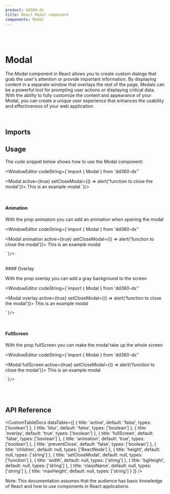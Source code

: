 ```yaml
---
product: dd360-ds
title: React Modal component
components: Modal
---
```


<br />
<br />

# <span name="floating-nav">Modal</span>

The Modal component in React allows you to create custom dialogs that grab the user's attention or provide important information. By displaying content in a
separate window that overlays the rest of the page, Modals can be a powerful tool for prompting user actions or displaying critical data. With the ability to
fully customize the content and appearance of your Modal, you can create a unique user experience that enhances the usability and effectiveness of your web
application.

<br />

## <span name="floating-nav">Imports</span>

<WindowEditor codeString="import { Modal } from 'dd360-ds'" />

## <span name="floating-nav">Usage</span>

<ContainerComponentDoc>
    <ModalCustom hasAButton messageButtons={['Open Modal']} />
</ContainerComponentDoc>

The code snippet below shows how to use the Modal component:

<WindowEditor
    codeString={`import { Modal } from 'dd360-ds''

<Modal active={true} setCloseModal={() => alert('function to close the modal')}>
    This is an example modal
</Modal>
`}/>

<br />

#### <span name="floating-nav">Animation</span>

With the prop <span className='border border-gray-300 bg-gray-200 p-1'>animation</span> you can add an animation when opening the modal

<ContainerComponentDoc>
    <ModalCustom propsCustom={{ animation: true }} messageButtons={['Open Modal with animation', 'Open Modal whithout animation']} />
</ContainerComponentDoc>

<WindowEditor
  codeString={`import { Modal } from 'dd360-ds''

<Modal animation active={true} setCloseModal={() => alert('function to close the modal')}>
    This is an example modal
</Modal>

    `}/>

<br />
#### <span name="floating-nav">Overlay</span>

With the prop <span className='border border-gray-300 bg-gray-200 p-1'>overlay</span> you can add a gray background to the screen

<ContainerComponentDoc>
    <ModalCustom propsCustom={{ overlay: true }} messageButtons={['Open Modal with overlay', 'Open Modal without overlay']} />
</ContainerComponentDoc>

<WindowEditor
     codeString={`import { Modal } from 'dd360-ds''

<Modal overlay active={true} setCloseModal={() => alert('function to close the modal')}>
    This is an example modal
</Modal>

    `}/>

<br />

#### <span name="floating-nav">FullScreen</span>

With the prop <span className='border border-gray-300 bg-gray-200 p-1'>fullScreen</span> you can make the modal take up the whole screen

<ContainerComponentDoc>
    <ModalCustom propsCustom={{ fullScreen: true }} messageButtons={['Open Modal with fullScreen', 'Open Modal without fullScreen']} />
</ContainerComponentDoc>

<WindowEditor
    codeString={`import { Modal } from 'dd360-ds''

<Modal fullScreen active={true} setCloseModal={() => alert('function to close the modal')}>
    This is an example modal
</Modal>

    `}/>

<br />
<br />

## <span name="floating-nav">API Reference</span>

<CustomTableDocs
    dataTable={[
        { title: 'active', default: 'false', types: ['boolean'] },
        { title: 'blur', default: 'false', types: ['boolean'] },
        { title: 'overlay', default: 'true', types: ['boolean'] },
        { title: 'fullScreen', default: 'false', types: ['boolean'] },
        { title: 'animation', default: 'true', types: ['boolean'] },
        { title: 'preventClose', default: 'false', types: ['boolean'] },
        { title: 'children', default: null, types: ['ReactNode'] },
        { title: 'height', default: null, types: ['string'] },
        { title: 'setCloseModal', default: null, types: ['function'] },
        { title: 'width', default: null, types: ['string'] },
        { title: 'bgHeight', default: null, types: ['string'] },
        { title: 'className', default: null, types: ['string'] },
        { title: 'maxHeight', default: null, types: ['string'] }
    ]}
/>

Note: This documentation assumes that the audience has basic knowledge of React and how to use components in React applications.
